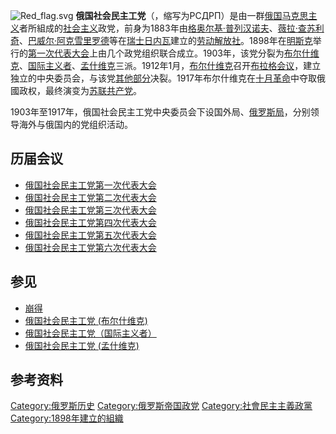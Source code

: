 {{Infobox political party
|colorcode=#FF0000
|name=俄國社會民主工黨
|native_name=Российская социал-демократическая рабочая партия
|logo=Все сознательные граждане Российской республики голосуют за РСДРП (1917).jpg
|leader1_title=中央委員會
|foundation={{start date|1898|3|1|df=yes}}
|dissolution={{end date|1912|1|}}
|merger=[[工人階級解放鬥爭協會|工人階級解放鬥爭協會]]<br />[[崩得|崩得]] <br />[[劳动解放社|劳动解放社]] 
|successor={{bulleted list|[[俄国社会民主工党_(布尔什维克)|俄國社會民主工黨]]（[[布爾什維克|布爾什維克]]）|[[區聯派|俄國社會民主工黨（國際主義者）]]|[[俄国社会民主工党_(孟什维克)|俄國社會民主工黨]]（[[孟什維克|孟什維克]]）<ref>{{cite news|url=http://www.historytoday.com/richard-cavendish/bolshevik-menshevik-split|title=The Bolshevik-Menshevik Split|first=Richard|last=Cavendish|publisher=[[History_Today|History Today]]|date=11 November 2003|accessdate=13 September 2017|archive-date=2014-10-22|archive-url=https://web.archive.org/web/20141022175007/http://www.historytoday.com/richard-cavendish/bolshevik-menshevik-split|dead-url=no}}</ref>}}
|headquarters=[[File:Flag_of_Russian_Empire_for_private_use_(1914–1917).svg|22px]] [[俄罗斯帝国|俄罗斯帝国]] [[聖彼得堡|聖彼得堡]]
|newspaper=[[火星報|火星報]]
|ideology=[[共产主义|共产主义]]<ref name="#1">{{cite web|url=https://www.marxists.org/history/international/social-democracy/rsdlp/1903/resolutions.htm|title=1903: Russian Social-Democratic Labour Party Second Congress Part 1|first=Andy|last=Blunden|website=marxists.org|accessdate=27 October 2017|archive-date=2018-11-01|archive-url=https://web.archive.org/web/20181101103311/https://www.marxists.org/history/international/social-democracy/rsdlp/1903/resolutions.htm|dead-url=no}}</ref><br />{{nowrap|[[馬克思主義|馬克思主義]]<ref name="#1"/><br />[[革命社會主義|革命社會主義]]<ref>{{cite web|url=https://www.britannica.com/topic/Russian-Social-Democratic-Workers-Party|title=Russian Social-Democratic Workers' Party|publisher=[[Encyclopædia_Britannica|Encyclopædia Britannica]]|date=20 July 1998|accessdate=13 September 2017|archive-date=2020-11-28|archive-url=https://web.archive.org/web/20201128045818/https://www.britannica.com/topic/Russian-Social-Democratic-Workers-Party|dead-url=no}}</ref><br />[[民主社会主义|社会民主主义]]<ref>{{cite web|url=http://spartacus-educational.com/RUSsdp.htm|title=Social Democratic Labour Party|first=John|last=Simkin|website=[[Spartacus_Educational|Spartacus Educational]]|date=September 1997|accessdate=13 September 2017|quote=Martov based his ideas on the socialist parties that existed in other European countries such as the British Labour Party.|archive-date=2018-06-12|archive-url=https://web.archive.org/web/20180612143157/http://spartacus-educational.com/RUSsdp.htm|dead-url=no}}</ref><ref>{{cite web|url=https://www.marxists.org/glossary/orgs/r/u.htm|title=Russian Social Democratic Labour Party|website=Encyclopedia of Marxism|accessdate=13 September 2017|quote=[...] with some arguing that reformism is necessary before revolution, and by the same logic, that capitalism is necessary before socialism.|archive-date=2020-11-14|archive-url=https://web.archive.org/web/20201114220112/https://www.marxists.org/glossary/orgs/r/u.htm|dead-url=no}}</ref><ref>{{cite news|title=The First Histories of the Russian Social-Democratic Labour Party, 1904-06|first=Ian D.|last=Thatcher|publisher=[[The_Slavonic_and_East_European_Review|The Slavonic and East European Review]]|date=October 2007|pages=724, 752|jstor = 25479136}}</ref>}}
|position=[[左翼|左翼]]
|international=[[第二國際|第二國際]] (1889–1912)
|colours= {{colorbox|FF0000}} [[紅色|紅色]]
|flag=Red flag.svg
|country=俄國
}}
{{expand|time=2015-02-08T16:54:23+00:00}}
[[File:Red_flag.svg|thumb]]
'''俄国社会民主工党'''（{{lang-ru|Российская социал-демократическая рабочая партия}}，缩写为РСДРП）是由一群[[俄国|俄国]][[马克思主义|马克思主义]]者所組成的[[社会主义|社会主义]]政党，前身为1883年由[[格奥尔基·普列汉诺夫|格奥尔基·普列汉诺夫]]、[[薇拉·查苏利奇|薇拉·查苏利奇]]、[[巴威尔·阿克雪里罗德|巴威尔·阿克雪里罗德]]等在[[瑞士|瑞士]][[日内瓦|日内瓦]]建立的[[劳动解放社|劳动解放社]]。1898年在[[明斯克|明斯克]]举行的[[俄国社会民主工党第一次代表大会|第一次代表大会]]上由几个政党组织联合成立。1903年，该党分裂为[[布尔什维克|布尔什维克]]、[[区联派|国际主义者]]、[[孟什维克|孟什维克]]三派。1912年1月，[[俄国社会民主工党_(布尔什维克)|布尔什维克]]召开[[布拉格会议|布拉格会议]]，建立独立的中央委员会，与该党[[俄国社会民主工党_(孟什维克)|其他部分]]决裂。1917年布尔什维克在[[十月革命|十月革命]]中夺取俄國政权，最终演变为[[苏联共产党|苏联共产党]]。

1903年至1917年，俄国社会民主工党中央委员会下设国外局、[[俄国社会民主工党中央俄罗斯局|俄罗斯局]]，分别领导海外与俄国内的党组织活动。

==历届会议==
*[[俄国社会民主工党第一次代表大会|俄国社会民主工党第一次代表大会]]
*[[俄国社会民主工党第二次代表大会|俄国社会民主工党第二次代表大会]]
*[[俄国社会民主工党第三次代表大会|俄国社会民主工党第三次代表大会]]
*[[俄国社会民主工党第四次代表大会|俄国社会民主工党第四次代表大会]]
*[[俄国社会民主工党第五次代表大会|俄国社会民主工党第五次代表大会]]
*[[俄国社会民主工党（布尔什维克）第六次代表大会|俄国社会民主工党第六次代表大会]]

==参见==
*[[崩得|崩得]]
*[[俄国社会民主工党_(布尔什维克)|俄国社会民主工党 (布尔什维克)]]
*[[区联派|俄国社会民主工党（国际主义者）]]
*[[俄国社会民主工党_(孟什维克)|俄国社会民主工党 (孟什维克)]]

==参考资料==
{{reflist}}

[[Category:俄罗斯历史|Category:俄罗斯历史]]
[[Category:俄罗斯帝国政党|Category:俄罗斯帝国政党]]
[[Category:社會民主主義政黨|Category:社會民主主義政黨]]
[[Category:1898年建立的組織|Category:1898年建立的組織]]